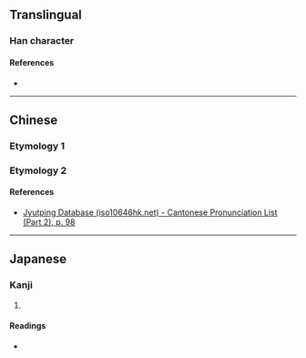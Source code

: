 {{character info}}
==Translingual==

===Han character===
{{Han char|rn=44|rad=尸|as=09|sn=12|four=|canj=SPTD|ids=⿸尸枼}}

====References====
* {{Han ref|kx=0303.060|dkj=07755|dj=0600.240|hdz=20978.020|uh=5C5F|ud=23647}}

----

==Chinese==

===Etymology 1===
{{zh-see|屧|a}}

===Etymology 2===
{{zh-see|屜|a}}

====References====
* [http://www.iso10646hk.net/jp/document/download.jsp Jyutping Database (iso10646hk.net) - Cantonese Pronunciation List (Part 2), p. 98]

----

==Japanese==

===Kanji===
{{ja-kanji|grade=|rs=尸09}}

# {{rfdef|ja|sort=尸09}}

====Readings====
* {{ja-readings|on=[[てい]] (tei), [[たい]] (tai), [[せふ]] (sefu)|kun=}}